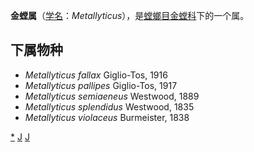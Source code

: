 {{Automatic Taxobox
| taxon = Metallyticus
| authority = Westwood, 1835
| parent authority = Handlirsch, 1925
| image = Metalliticussplendidus.JPG
| image_caption = Metallyticus splendidus
}}

'''金螳属'''（[[学名|学名]]：''Metallyticus''），是[[螳螂目|螳螂目]][[金螳科|金螳科]]下的一个属。

==下属物种==
* ''Metallyticus fallax'' Giglio-Tos, 1916
* ''Metallyticus pallipes'' Giglio-Tos, 1917
* ''Metallyticus semiaeneus'' Westwood, 1889
* ''Metallyticus splendidus'' Westwood, 1835
* ''Metallyticus violaceus'' Burmeister, 1838

{{taxonbar}}
[[Category:_金螳科|*]]
[[Category:_螳螂目|J]]
[[Category:_1835年描述的分类群|J]]